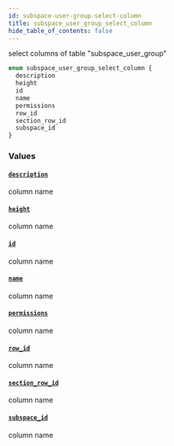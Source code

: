 ```yaml
---
id: subspace-user-group-select-column
title: subspace_user_group_select_column
hide_table_of_contents: false
---
```


select columns of table "subspace_user_group"

```graphql
enum subspace_user_group_select_column {
  description
  height
  id
  name
  permissions
  row_id
  section_row_id
  subspace_id
}
```

### Values

#### [`description`](#)

column name

#### [`height`](#)

column name

#### [`id`](#)

column name

#### [`name`](#)

column name

#### [`permissions`](#)

column name

#### [`row_id`](#)

column name

#### [`section_row_id`](#)

column name

#### [`subspace_id`](#)

column name

